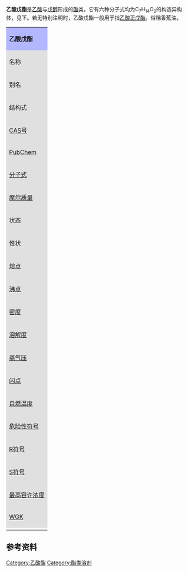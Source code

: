 '''乙酸戊酯'''是[[乙酸|乙酸]]与[[戊醇|戊醇]]形成的[[酯|酯]]类，它有六种分子式均为C<sub>7</sub>H<sub>14</sub>O<sub>2</sub>的构造异构体，见下。若无特别注明时，乙酸戊酯一般用于指[[乙酸正戊酯|乙酸正戊酯]]。俗稱香蕉油。

{| class="wikitable" style="text-align:center; font-size: 90%"
|-
| style="background:#B3B7FF" colspan="7" | '''乙酸戊酯'''
|-
| style="background:#E0E0E0" align="left" | 名称
| [[乙酸正戊酯|乙酸(1-戊)酯]] || [[乙酸仲戊酯|乙酸(2-戊)酯]] || [[乙酸(3-戊)酯|乙酸(3-戊)酯]] || [[乙酸异戊酯|乙酸异戊酯]] || [[乙酸(1,1-二甲基丙)酯|乙酸(1,1-二甲基丙)酯]] || [[乙酸(2-甲基丁)酯|乙酸(2-甲基丁)酯]]
|- align="left"
| style="background:#E0E0E0" | 别名
| [[乙酸正戊酯|乙酸正戊酯]]
| [[乙酸仲戊酯|乙酸仲戊酯]]<br />乙酸(1-甲基丁)酯
| 3-戊醇乙酸酯
| 乙酸(3-甲基丁)酯
| 
| 
|-
| style="background:#E0E0E0" align="left" | 结构式
| [[File:1-Pentyl_acetate.svg|150px]]
| [[File:2-Pentyl_acetate.svg|130px]]
| [[File:3-Pentyl_acetate.svg|108px]]
| [[File:Isopentyl_acetate.svg|129px]]
| [[File:Tert-Amyl_acetate.svg|111px]]
| [[File:2-Methyl-1-butyl_acetate.svg|128px]]
|-
| style="background:#E0E0E0" align="left" | [[CAS号|CAS号]] 
| {{CAS|628-63-7}} 
| {{CAS|626-38-0}} 
| {{CAS|620-11-1}} 
| {{CAS|123-92-2}} 
| {{CAS|625-16-1}} 
| {{CAS|624-41-9}}
|-
| style="background:#E0E0E0" align="left" | [[PubChem|PubChem]]
| {{PubChem|12348|kurz}} || {{PubChem|12278|kurz}} || {{PubChem|69279|kurz}} || {{PubChem|31276|kurz}} || {{PubChem|12238|kurz}} || {{PubChem|12209|kurz}} 
|-
| style="background:#E0E0E0" align="left" | [[分子式|分子式]]
| colspan="6" | C<sub>7</sub>H<sub>14</sub>O<sub>2</sub>
|-
| style="background:#E0E0E0" align="left" | [[摩尔质量|摩尔质量]]
| colspan="6" | 130.19 g·[[mol|mol]]<sup>-1</sup>
|-
| style="background:#E0E0E0" align="left" | 状态
| colspan="6" | 液态
|-
| style="background:#E0E0E0" align="left" | 性状
| colspan="6" | 無色具香蕉香味的液體

|-
| style="background:#E0E0E0" align="left" | [[熔点|熔点]]
| -70.8 °C<ref name="BGIA GESTIS-1">{{GESTIS|ZVG=31930|CAS=628-63-7|Datum=15. Juni 2008}}</ref> 
| -79 °C<ref name="BGIA GESTIS-2">{{GESTIS|ZVG=510725|CAS=626-38-0|Datum=15. Juni 2008}}</ref> 
| ?<ref name="BGIA GESTIS-3">{{GESTIS|ZVG=530498|CAS=620-11-1|Datum=15. Juni 2008}}</ref> 
| -79 °C<ref name="BGIA GESTIS-4">{{GESTIS|ZVG=37240|CAS=123-92-2|Datum=15. Juni 2008}}</ref> 
| ?<ref name="BGIA GESTIS-5">{{GESTIS|ZVG=531467|CAS=625-16-1|Datum=15. Juni 2008}}</ref> 
| ?<ref name="BGIA GESTIS-6">{{GESTIS|ZVG=490265|CAS=624-41-9|Datum=15. Juni 2008}}</ref> 
|-
| style="background:#E0E0E0" align="left" | [[沸点|沸点]]
| 149 °C<ref name="BGIA GESTIS-1" />
| 134 °C<ref name="BGIA GESTIS-2" />
| 132 °C<ref name="BGIA GESTIS-3" />
| 142 °C<ref name="BGIA GESTIS-4" />
| 124 °C<ref name="BGIA GESTIS-5" />
| 138 °C<ref name="BGIA GESTIS-6" />
|-
| style="background:#E0E0E0" align="left" | [[密度|密度]]
| 0.88 g/cm<sup>3</sup><ref name="BGIA GESTIS-1" />
| 0.86 g/cm<sup>3</sup><ref name="BGIA GESTIS-2" />
| 0.87 g/cm<sup>3</sup><ref name="BGIA GESTIS-3" />
| 0.87 g/cm<sup>3</sup><ref name="BGIA GESTIS-4" />
| 0.87 g/cm<sup>3</sup><ref name="BGIA GESTIS-5" />
| 0.876 g/cm<sup>3</sup><ref name="BGIA GESTIS-6" />
|-
| style="background:#E0E0E0" align="left" | [[溶解度|溶解度]]
| 难溶于水<br/>(1.8 g/l，20 °C)<ref name="BGIA GESTIS-1"/><br/>易溶于[[甲醇|甲醇]]、[[丙酮|丙酮]]
| 难溶于水<ref name="BGIA GESTIS-2" />
| ?
| 难溶于水<br/>(2.12 g/l，19.2 °C)<ref name="BGIA GESTIS-4" />
| 难溶于水<br/>(1.8 g/l，20 °C)<ref name="BGIA GESTIS-5"/>
| 微溶于水<ref name="BGIA GESTIS-6"/>
|-
| style="background:#E0E0E0" align="left" | [[蒸气压|蒸气压]]
| 5.3 mbar (20 °C)<ref name="BGIA GESTIS-1" />
| 9.3 mbar (20°C)<ref name="BGIA GESTIS-2" />
| ?
| 5.3 mbar (20 °C)<ref name="BGIA GESTIS-4" />
| ?     
| ?     
|-
| style="background:#E0E0E0" align="left" | [[闪点|闪点]]
| 41°C<ref name="Brandes">E. Brandes, W. Möller: Sicherheitstechnische Kenndaten - Band 1: Brennbare Flüssigkeiten und Gase, Wirtschaftsverlag NW – Verlag für neue Wissenschaft GmbH, Bremerhaven 2003.</ref>
| 32°C<ref name="Brandes"/>
| ?
| 25°C<ref name="Brandes"/>
| 20-25°C<ref name="Brandes"/>     
| ?     
|-
| style="background:#E0E0E0" align="left" | [[自燃温度|自燃温度]]
| 350°C<ref name="Brandes"/>
| ?
| ?
| 380°C<ref name="Brandes"/>
| ?     
| ?     
|-
| style="background:#E0E0E0" align="left" | [[危险性符号|危险性符号]] 
| colspan="6" | {{Chembox EUHazardSymbol|-}}<ref name="BGIA GESTIS-1" /><ref name="BGIA GESTIS-2" /><ref name="BGIA GESTIS-3" /><ref name="BGIA GESTIS-4" /><ref name="BGIA GESTIS-5" /><ref name="BGIA GESTIS-6" />
|-
| style="background:#E0E0E0" align="left" | [[警示性质标准词|R符号]]
| colspan="6" | {{R10}}-{{R66}}
|-
| style="background:#E0E0E0" align="left" | [[安全性质标准词|S符号]]
| colspan="6" | {{S2}}-{{S23}}-{{S25}}
|-
| style="background:#E0E0E0" align="left" | [[最高容许浓度|最高容许浓度]]
| colspan="6" | 50 ml·m<sup>-3</sup> 或 270 mg·m<sup>-3</sup><ref name="BGIA GESTIS-1" /><ref name="BGIA GESTIS-2" /><ref name="BGIA GESTIS-3" /><ref name="BGIA GESTIS-4" /><ref name="BGIA GESTIS-5" /><ref name="BGIA GESTIS-6" />
|-
| style="background:#E0E0E0" align="left" | [[WGK|WGK]]
| colspan="6" | 1<ref name="BGIA GESTIS-1" /><ref name="BGIA GESTIS-2" /><ref name="BGIA GESTIS-3" /><ref name="BGIA GESTIS-4" /><ref name="BGIA GESTIS-5" /><ref name="BGIA GESTIS-6" />
|-
|}

==参考资料==
{{reflist}}

[[Category:乙酸酯|Category:乙酸酯]]
[[Category:酯类溶剂|Category:酯类溶剂]]
